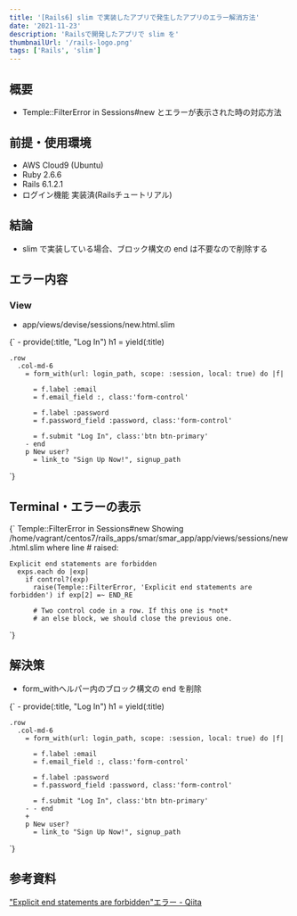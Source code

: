 ```yaml
---
title: '[Rails6] slim で実装したアプリで発生したアプリのエラー解消方法'
date: '2021-11-23'
description: 'Railsで開発したアプリで slim を'
thumbnailUrl: '/rails-logo.png'
tags: ['Rails', 'slim']
---
```


## 概要
- Temple::FilterError in Sessions#new とエラーが表示された時の対応方法

## 前提・使用環境
- AWS Cloud9 (Ubuntu)
- Ruby 2.6.6
- Rails 6.1.2.1
- ログイン機能 実装済(Railsチュートリアル)

## 結論
- slim で実装している場合、ブロック構文の end は不要なので削除する

## エラー内容

### View
- app/views/devise/sessions/new.html.slim

<SyntaxHighlighter language="ruby">
  {`
    - provide(:title, "Log In")
    h1 = yield(:title)

    .row
      .col-md-6
        = form_with(url: login_path, scope: :session, local: true) do |f|

          = f.label :email
          = f.email_field :, class:'form-control'

          = f.label :password
          = f.password_field :password, class:'form-control'

          = f.submit "Log In", class:'btn btn-primary'
        - end
        p New user?
          = link_to "Sign Up Now!", signup_path
  `}
</SyntaxHighlighter>


## Terminal・エラーの表示

<SyntaxHighlighter language="shellscript">
  {`
    Temple::FilterError in Sessions#new
    Showing /home/vagrant/centos7/rails_apps/smar/smar_app/app/views/sessions/new.html.slim where line # raised:

    Explicit end statements are forbidden
      exps.each do |exp|
        if control?(exp)
          raise(Temple::FilterError, 'Explicit end statements are forbidden') if exp[2] =~ END_RE

          # Two control code in a row. If this one is *not*
          # an else block, we should close the previous one.
  `}
</SyntaxHighlighter>

## 解決策

- form_withヘルパー内のブロック構文の end を削除

<SyntaxHighlighter language="ruby">
  {`
    - provide(:title, "Log In")
    h1 = yield(:title)

    .row
      .col-md-6
        = form_with(url: login_path, scope: :session, local: true) do |f|

          = f.label :email
          = f.email_field :, class:'form-control'

          = f.label :password
          = f.password_field :password, class:'form-control'

          = f.submit "Log In", class:'btn btn-primary'
        - - end
        + 
        p New user?
          = link_to "Sign Up Now!", signup_path
  `}
</SyntaxHighlighter>

## 参考資料
<a href="https://qiita.com/rinkun/items/67cb58d432f538b26c27"><u>"Explicit end statements are forbidden"エラー - Qiita</u></a>